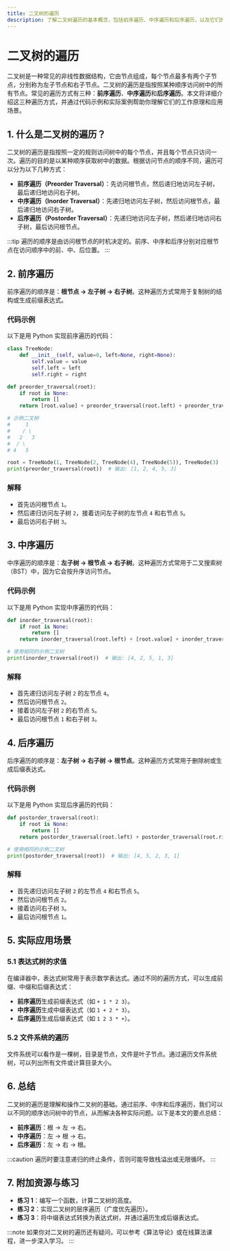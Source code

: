 ```yaml
---
title: 二叉树的遍历
description: 了解二叉树遍历的基本概念，包括前序遍历、中序遍历和后序遍历，以及它们的实际应用场景。
---
```


# 二叉树的遍历

二叉树是一种常见的非线性数据结构，它由节点组成，每个节点最多有两个子节点，分别称为左子节点和右子节点。二叉树的遍历是指按照某种顺序访问树中的所有节点。常见的遍历方式有三种：**前序遍历**、**中序遍历**和**后序遍历**。本文将详细介绍这三种遍历方式，并通过代码示例和实际案例帮助你理解它们的工作原理和应用场景。

## 1. 什么是二叉树的遍历？

二叉树的遍历是指按照一定的规则访问树中的每个节点，并且每个节点只访问一次。遍历的目的是以某种顺序获取树中的数据。根据访问节点的顺序不同，遍历可以分为以下几种方式：

- **前序遍历（Preorder Traversal）**：先访问根节点，然后递归地访问左子树，最后递归地访问右子树。
- **中序遍历（Inorder Traversal）**：先递归地访问左子树，然后访问根节点，最后递归地访问右子树。
- **后序遍历（Postorder Traversal）**：先递归地访问左子树，然后递归地访问右子树，最后访问根节点。

:::tip
遍历的顺序是由访问根节点的时机决定的。前序、中序和后序分别对应根节点在访问顺序中的前、中、后位置。
:::

## 2. 前序遍历

前序遍历的顺序是：**根节点 -> 左子树 -> 右子树**。这种遍历方式常用于复制树的结构或生成前缀表达式。

### 代码示例

以下是用 Python 实现前序遍历的代码：

```python
class TreeNode:
    def __init__(self, value=0, left=None, right=None):
        self.value = value
        self.left = left
        self.right = right

def preorder_traversal(root):
    if root is None:
        return []
    return [root.value] + preorder_traversal(root.left) + preorder_traversal(root.right)

# 示例二叉树
#     1
#    / \
#   2   3
#  / \
# 4   5

root = TreeNode(1, TreeNode(2, TreeNode(4), TreeNode(5)), TreeNode(3)
print(preorder_traversal(root))  # 输出: [1, 2, 4, 5, 3]
```

### 解释

- 首先访问根节点 `1`。
- 然后递归访问左子树 `2`，接着访问左子树的左节点 `4` 和右节点 `5`。
- 最后访问右子树 `3`。

## 3. 中序遍历

中序遍历的顺序是：**左子树 -> 根节点 -> 右子树**。这种遍历方式常用于二叉搜索树（BST）中，因为它会按升序访问节点。

### 代码示例

以下是用 Python 实现中序遍历的代码：

```python
def inorder_traversal(root):
    if root is None:
        return []
    return inorder_traversal(root.left) + [root.value] + inorder_traversal(root.right)

# 使用相同的示例二叉树
print(inorder_traversal(root))  # 输出: [4, 2, 5, 1, 3]
```

### 解释

- 首先递归访问左子树 `2` 的左节点 `4`。
- 然后访问根节点 `2`。
- 接着访问左子树 `2` 的右节点 `5`。
- 最后访问根节点 `1` 和右子树 `3`。

## 4. 后序遍历

后序遍历的顺序是：**左子树 -> 右子树 -> 根节点**。这种遍历方式常用于删除树或生成后缀表达式。

### 代码示例

以下是用 Python 实现后序遍历的代码：

```python
def postorder_traversal(root):
    if root is None:
        return []
    return postorder_traversal(root.left) + postorder_traversal(root.right) + [root.value]

# 使用相同的示例二叉树
print(postorder_traversal(root))  # 输出: [4, 5, 2, 3, 1]
```

### 解释

- 首先递归访问左子树 `2` 的左节点 `4` 和右节点 `5`。
- 然后访问根节点 `2`。
- 接着访问右子树 `3`。
- 最后访问根节点 `1`。

## 5. 实际应用场景

### 5.1 表达式树的求值

在编译器中，表达式树常用于表示数学表达式。通过不同的遍历方式，可以生成前缀、中缀和后缀表达式：

- **前序遍历**生成前缀表达式（如 `+ 1 * 2 3`）。
- **中序遍历**生成中缀表达式（如 `1 + 2 * 3`）。
- **后序遍历**生成后缀表达式（如 `1 2 3 * +`）。

### 5.2 文件系统的遍历

文件系统可以看作是一棵树，目录是节点，文件是叶子节点。通过遍历文件系统树，可以列出所有文件或计算目录大小。

## 6. 总结

二叉树的遍历是理解和操作二叉树的基础。通过前序、中序和后序遍历，我们可以以不同的顺序访问树中的节点，从而解决各种实际问题。以下是本文的要点总结：

- **前序遍历**：根 -> 左 -> 右。
- **中序遍历**：左 -> 根 -> 右。
- **后序遍历**：左 -> 右 -> 根。

:::caution
遍历时要注意递归的终止条件，否则可能导致栈溢出或无限循环。
:::

## 7. 附加资源与练习

- **练习 1**：编写一个函数，计算二叉树的高度。
- **练习 2**：实现二叉树的层序遍历（广度优先遍历）。
- **练习 3**：将中缀表达式转换为表达式树，并通过遍历生成后缀表达式。

:::note
如果你对二叉树的遍历还有疑问，可以参考《算法导论》或在线算法课程，进一步深入学习。
:::
